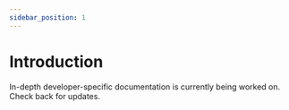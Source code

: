 ```yaml
---
sidebar_position: 1
---
```


# Introduction

In-depth developer-specific documentation is currently being worked on. Check back for updates.